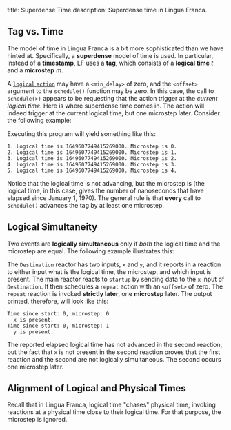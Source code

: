 title: Superdense Time
description: Superdense time in Lingua Franca.

## Tag vs. Time

The model of time in Lingua Franca is a bit more sophisticated than we have hinted at. Specifically, a **superdense** model of time is used. In particular, instead of a **timestamp**, LF uses a **tag**, which consists of a **logical time** _t_ and a **microstep** _m_.

A [`logical` `action`](<../writing-reactors/actions.mdx#logical-actions>) may have a `<min_delay>` of zero, and the `<offset>` argument to the `schedule()` function may be zero. In this case, the call to `schedule(>)` appears to be requesting that the action trigger at the _current logical time_. Here is where superdense time comes in. The action will indeed trigger at the current logical time, but one microstep later. Consider the following example:





Executing this program will yield something like this:

```
1. Logical time is 1649607749415269000. Microstep is 0.
2. Logical time is 1649607749415269000. Microstep is 1.
3. Logical time is 1649607749415269000. Microstep is 2.
4. Logical time is 1649607749415269000. Microstep is 3.
5. Logical time is 1649607749415269000. Microstep is 4.
```

Notice that the logical time is not advancing, but the microstep is (the logical time, in this case, gives the number of nanoseconds that have elapsed since January 1, 1970). The general rule is that **every** call to `schedule()` advances the tag by at least one microstep.

## Logical Simultaneity

Two events are **logically simultaneous** only if _both_ the logical time and the microstep are equal. The following example illustrates this:





The `Destination` reactor has two inputs, `x` and `y`, and it reports in a reaction to either input what is the logical time, the microstep, and which input is present. The main reactor reacts to `startup` by sending data to the `x` input of `Destination`. It then schedules a `repeat` action with an `<offset>` of zero. The `repeat` reaction is invoked **strictly later**, one **microstep** later. The output printed, therefore, will look like this:

```
Time since start: 0, microstep: 0
  x is present.
Time since start: 0, microstep: 1
  y is present.
```

The reported elapsed logical time has not advanced in the second reaction, but the fact that `x` is not present in the second reaction proves that the first reaction and the second are not logically simultaneous. The second occurs one microstep later.

## Alignment of Logical and Physical Times

Recall that in Lingua Franca, logical time "chases" physical time, invoking reactions at a physical time close to their logical time. For that purpose, the microstep is ignored.


